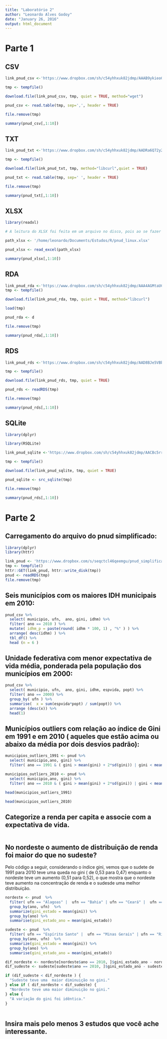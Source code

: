 ```yaml
---
title: "Laboratório 2"
author: "Leonardo Alves Godoy"
date: "January 26, 2016"
output: html_document
---
```


# Parte 1

## CSV

```r

link_pnud_csv <-'https://www.dropbox.com/sh/c54yhhxuk82jdmp/AAAB9ykieoGp3_Jkisy3sPDsa/pnud_linux.csv?dl=1'

tmp <- tempfile()

download.file(link_pnud_csv, tmp, quiet = TRUE, method="wget")

pnud_csv <- read.table(tmp, sep=',', header = TRUE)

file.remove(tmp)

summary(pnud_csv[,1:10])


```

## TXT

```r

link_pnud_txt <-'https://www.dropbox.com/sh/c54yhhxuk82jdmp/AADRa6Q72y2N8RCn4mPNnwkGa/pnud_linux.txt?dl=1'

tmp <- tempfile()

download.file(link_pnud_txt, tmp, method="libcurl",quiet = TRUE)

pnud_txt <- read.table(tmp, sep=' ', header = TRUE)

file.remove(tmp)

summary(pnud_txt[,1:10])

```

## XLSX

```r

library(readxl)

# A leitura do XLSX foi feita em um arquivo no disco, pois ao se fazer download diretamente pelo código do R ocorria falha na leitura.

path_xlsx <- '/home/leonardo/Documents/Estudos/R/pnud_linux.xlsx'

pnud_xlsx <- read_excel(path_xlsx)

summary(pnud_xlsx[,1:10])

```

## RDA

```r

link_pnud_rda <-'https://www.dropbox.com/sh/c54yhhxuk82jdmp/AAA4AGMtaUCg6AuQ8seJe3iYa/pnud.rda?dl=1'
tmp <- tempfile()

download.file(link_pnud_rda, tmp, quiet = TRUE, method="libcurl")

load(tmp)

pnud_rda <- d

file.remove(tmp)

summary(pnud_rda[,1:10])

```

## RDS

```r
link_pnud_rds <-'https://www.dropbox.com/sh/c54yhhxuk82jdmp/AAD8BJe5VBboOtamipv9Vg40a/pnud.rds?dl=1'

tmp <- tempfile()

download.file(link_pnud_rds, tmp, quiet = TRUE)

pnud_rds <- readRDS(tmp)

file.remove(tmp)

summary(pnud_rds[,1:10])

```

## SQLite

```r

library(dplyr)

library(RSQLite)

link_pnud_sqlite <-'https://www.dropbox.com/sh/c54yhhxuk82jdmp/AACBc5rr109X8zNd3pe4Bfkda/pnud.sqlite?dl=1'

tmp <- tempfile()

download.file(link_pnud_sqlite, tmp, quiet = TRUE)

pnud_sqlite <- src_sqlite(tmp)

file.remove(tmp)

summary(pnud_rds[,1:10])

```

# Parte 2

## Carregamento do arquivo do pnud simplificado:
```r

library(dplyr)
library(httr)

link_pnud <- 'https://www.dropbox.com/s/seqctcl46qeemgu/pnud_simplificado.rds?dl=1'
tmp <- tempfile()
httr::GET(link_pnud, httr::write_disk(tmp))
pnud <- readRDS(tmp)
file.remove(tmp)
```

## Seis municípios com os maiores IDH municipais em 2010:

```r

pnud_csv %>% 
  select( municipio, ufn,  ano, gini, idhm) %>%
  filter( ano == 2010 ) %>%
  mutate( idhm_p = paste(round( idhm * 100, 1) , "%" ) ) %>%
  arrange( desc(idhm) ) %>%
  tbl_df() %>%
  head (n = 6 ) 

```

## Unidade federativa com menor expectativa de vida média, ponderada pela população dos municípios em 2000:

```r

pnud_csv %>% 
  select( municipio, ufn,  ano, gini, idhm, espvida, popt) %>%
  filter( ano == 2000) %>% 
  group_by( ufn ) %>% 
  summarise(  x = sum(espvida*popt) / sum(popt)) %>% 
  arrange (desc(x)) %>% 
  head(1)

```

## Municípios outliers com relação ao índice de Gini em 1991 e em 2010 ( aqueles que estão acima ou abaixo da média por dois desvios padrão):
```r

municipios_outliers_1991 <- pnud %>% 
  select( municipio,ano, gini) %>%
  filter( ano == 1991 & ( gini > mean(gini) + 2*sd(gini)) | gini < mean(gini) - 2*sd(gini))

municipios_outliers_2010 <- pnud %>% 
  select( municipio,ano, gini) %>%
  filter( ano == 2010 & ( gini > mean(gini) + 2*sd(gini)) | gini < mean(gini) - 2*sd(gini))

head(municipios_outliers_1991)

head(municipios_outliers_2010)

```
## Categorize a renda per capita e associe com a expectativa de vida.

```r

```

## No nordeste o aumento de distribuição de renda foi maior do que no sudeste?

Pelo código a seguir, considerando o índice gini,  vemos que o sudete de 1991 para 2010 teve uma queda no gini ( de 0,53 para 0,47) enquanto o nordeste teve um aumento (0,51 para 0,52), o que mostra que o nordeste teve aumento na concentração de renda e o sudesde uma melhor distribuição.
```r

nordeste <- pnud  %>% 
  filter( ufn == "Alagoas" |  ufn == "Bahia" | ufn == "Ceará" |  ufn == "Maranhão" |  ufn == "Paraíba" |  ufn == "Pernambuco" |  ufn == "Piauí" |  ufn == "Rio Grande do Norte" | ufn == "Sergipe")  %>% 
  group_by(ano, ufn)  %>% 
  summarize(gini_estado = mean(gini)) %>% 
  group_by(ano) %>% 
  summarise(gini_estado_ano = mean(gini_estado))

sudeste <- pnud  %>% 
  filter( ufn == "Espírito Santo" |  ufn == "Minas Gerais" | ufn == "Rio de Janeiro" |  ufn == "São Paulo" )  %>% 
  group_by(ano, ufn)  %>% 
  summarize(gini_estado = mean(gini)) %>% 
  group_by(ano) %>% 
  summarise(gini_estado_ano = mean(gini_estado))

dif_nordeste <- nordeste[nordeste$ano == 2010, ]$gini_estado_ano - nordeste[nordeste$ano == 1991, ]$gini_estado_ano
dif_sudeste <- sudeste[sudeste$ano == 2010, ]$gini_estado_ano - sudeste[sudeste$ano == 1991, ]$gini_estado_ano

if (dif_sudeste < dif_nordeste ) {
  "Sudeste teve uma  maior diminuição no gini."
} else if ( dif_nordeste < dif_sudeste) {
  "Nordeste teve uma maior diminuição no gini."
} else {
  "A variação do gini foi idêntica."
}
  

```
## Insira mais pelo menos 3 estudos que você ache interessante.

```r

```

